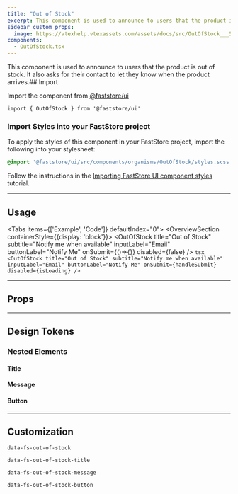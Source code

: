 ```yaml
---
title: "Out of Stock"
excerpt: This component is used to announce to users that the product is out of stock.
sidebar_custom_props:
  image: https://vtexhelp.vtexassets.com/assets/docs/src/OutOfStock___5863b0eb4a4a8ce9a98da5c760461e61.png
components:
  - OutOfStock.tsx
---
```


This component is used to announce to users that the product is out of stock. It also asks for their contact to let they know when the product arrives.## Import

Import the component from [@faststore/ui](/docs/guides/faststore/components-index)

```tsx
import { OutOfStock } from '@faststore/ui'
```

### Import Styles into your FastStore project

To apply the styles of this component in your FastStore project, import the following into your stylesheet:

```scss
@import '@faststore/ui/src/components/organisms/OutOfStock/styles.scss';
```

Follow the instructions in the [Importing FastStore UI component styles](/docs/customizing/importing-styles-to-faststore-ui-components) tutorial.

---

## Usage

<Tabs items={['Example', 'Code']} defaultIndex="0">
  <Tab>
    <OverviewSection containerStyle={{display: 'block'}}>
      <OutOfStock
        title="Out of Stock"
        subtitle="Notify me when available"
        inputLabel="Email"
        buttonLabel="Notify Me"
        onSubmit={()=>{}}
        disabled={false}
      />
    </OverviewSection>
  </Tab>
  <Tab>
    ```tsx
    <OutOfStock
        title="Out of Stock"
        subtitle="Notify me when available"
        inputLabel="Email"
        buttonLabel="Notify Me"
        onSubmit={handleSubmit}
        disabled={isLoading}
      />
    ```

  </Tab>
</Tabs>

---

## Props

<ComponentPropsSection component="OutOfStock" />

---

## Design Tokens

### Nested Elements

#### Title

<TokenTable>
  <TokenRow
    token="--fs-out-of-stock-title-margin-bottom"
    value="var(--fs-spacing-0)"
  />
  <TokenRow token="--fs-out-of-stock-title-line-height" value="1.15" />
  <TokenRow
    token="--fs-out-of-stock-title-size"
    value="var(--fs-text-size-lead)"
  />
  <TokenRow
    token="--fs-out-of-stock-title-weight"
    value="var(--fs-text-weight-bold)"
  />
  <TokenRow
    token="--fs-out-of-stock-title-color"
    value="var(--fs-color-neutral-text)"
    isColor
  />
</TokenTable>

#### Message

<TokenTable>
  <TokenRow
    token="--fs-out-of-stock-message-column-gap"
    value="var(--fs-spacing-0)"
  />
  <TokenRow
    token="--fs-out-of-stock-message-margin-bottom"
    value="var(--fs-spacing-3)"
  />
  <TokenRow token="--fs-out-of-stock-message-line-height" value="1.15" />
  <TokenRow
    token="--fs-out-of-stock-message-size"
    value="var(--fs-text-size-base)"
  />
  <TokenRow
    token="--fs-out-of-stock-message-weight"
    value="var(--fs-text-weight-regular)"
  />
  <TokenRow
    token="--fs-out-of-stock-message-color"
    value="var(--fs-color-success-text)"
    isColor
  />
</TokenTable>

#### Button

<TokenTable>
  <TokenRow token="--fs-out-of-stock-button-width" value="100%" />
  <TokenRow
    token="--fs-out-of-stock-button-margin-top"
    value="var(--fs-spacing-3)"
  />
</TokenTable>

---

## Customization

`data-fs-out-of-stock`

`data-fs-out-of-stock-title`

`data-fs-out-of-stock-message`

`data-fs-out-of-stock-button`
